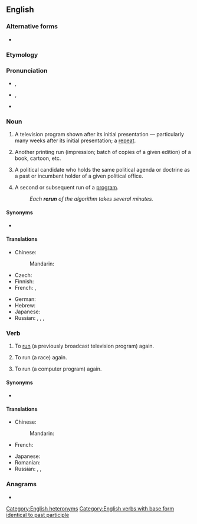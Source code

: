 {{also|re-run}}
==English==
{{wikipedia|dab=rerun (disambiguation)}}
{{wikipedia}}

===Alternative forms===
* {{l|en|re-run}}

===Etymology===
{{prefix|re|run|lang=en}}

===Pronunciation===
* {{a|UK|noun}} {{IPA|/ˈɹiːɹʌn/|lang=en}}, {{a|verb}} {{IPA|/ɹiːˈɹʌn/|lang=en}}
* {{a|US|noun}} {{IPA|/ˈɹiɹʌn/|lang=en}}, {{a|verb}} {{IPA|/ɹiˈɹʌn/|lang=en}}
* {{rhymes|ʌn|lang=en}}

===Noun===
{{en-noun}}

# {{lb|en|American}} A television program shown after its initial presentation &mdash; particularly many weeks after its initial presentation; a [[repeat]].
# {{lb|en|publishing}} Another printing run (impression; batch of copies of a given edition) of a book, cartoon, etc.
# {{lb|en|political}} A political candidate who holds the same political agenda or doctrine as a past or incumbent holder of a given political office.
# {{lb|en|computing}} A second or subsequent run of a [[program]].
#: ''Each '''rerun''' of the algorithm takes several minutes.''

====Synonyms====
* {{sense|television program shown after its initial presentation}} {{l|en|repeat}}

====Translations====
{{trans-top|television program shown after its initial presentation}}
* Chinese:
*: Mandarin: {{t|cmn|重播|tr=chóngbō|sc=Hani}}
* Czech: {{t+|cs|repríza|f}}
* Finnish: {{t+|fi|uusinta}}
* French: {{t+|fr|rediffusion|f}}, {{t+|fr|reprise|f}}
{{trans-mid}}
* German: {{t|de|Wiederaufführung|f}}
* Hebrew: {{t|he|שידור חוזר|m|alt=שִדּוּר חוֹזֵר|tr=shidùr-khozér}}
* Japanese: {{t|ja|再放送|tr=さいほうそう, saihōsō|sc=Jpan}}
* Russian: {{t|ru|повто́рный пока́з|m}}, {{t+|ru|повторе́ние|n}}, {{t+|ru|повто́р|m}}, {{t+|ru|ретрансля́ция|f}}
{{trans-bottom}}

===Verb===
{{en-verb|reruns|rerunning|reran|rerun}}

# {{lb|en|transitive}} To [[run]] (a previously broadcast television program) again.
# {{lb|en|transitive}} To run (a race) again.
# {{lb|en|transitive}} To run (a computer program) again.

====Synonyms====
* {{l|en|reair}}

====Translations====
{{trans-top|run (a television program) again}}
* Chinese:
*: Mandarin: {{t|cmn|重播|tr=chóngbō|sc=Hani}}
* French: {{t+|fr|rediffuser|f}}
{{trans-mid}}
* Japanese: {{t|ja|再放送|tr=さいほうそうする, saihōsō suru|alt=再放送する|sc=Jpan}}
* Romanian: {{t+|ro|relua}}
* Russian: {{t+|ru|ретрансли́ровать}}, {{t|ru|повторя́ть трансля́цию}}, {{t+|ru|повторя́ть}} {{qualifier|переда́чу}}
{{trans-bottom}}

{{trans-top|run (a race) again}}
{{trans-mid}}
{{trans-bottom}}

===Anagrams===
* {{anagrams|en|runer}}

[[Category:English heteronyms]]
[[Category:English verbs with base form identical to past participle]]